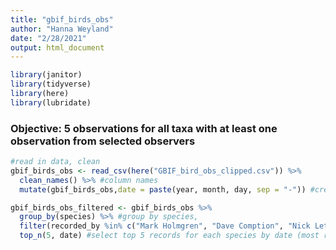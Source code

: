 ```yaml
---
title: "gbif_birds_obs"
author: "Hanna Weyland"
date: "2/28/2021"
output: html_document
---
```


```r
library(janitor)
library(tidyverse)
library(here)
library(lubridate)
```

### Objective: 5 observations for all taxa with at least one observation from selected observers 

```r
#read in data, clean 
gbif_birds_obs <- read_csv(here("GBIF_bird_obs_clipped.csv")) %>% 
  clean_names() %>% #column names
  mutate(gbif_birds_obs,date = paste(year, month, day, sep = "-")) #create new date column  
```

```r
gbif_birds_obs_filtered <- gbif_birds_obs %>% 
  group_by(species) %>% #group by species,
  filter(recorded_by %in% c("Mark Holmgren", "Dave Comption", "Nick Lethaby", "Tom Turner", "Jasen Liu") | (year >= 1968)) %>% #filter for selected observers OR date (to include records without selected observers)
  top_n(5, date) #select top 5 records for each species by date (most recent)
```


